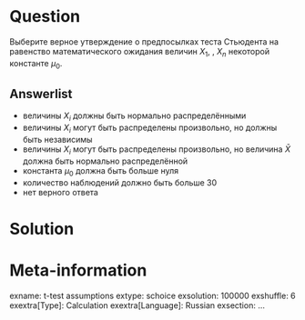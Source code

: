 ```r

```

Question
========
Выберите верное утверждение о предпосылках теста Стьюдента на равенство математического ожидания величин $X_1$, \ldots, $X_n$ некоторой константе $\mu_0$.

Answerlist
----------
* величины $X_i$ должны быть нормально распределёнными
* величины $X_i$ могут быть распределены произвольно, но должны быть независимы
* величины $X_i$ могут быть распределены произвольно, но величина $\bar X$ должна быть нормально распределённой 
* константа $\mu_0$ должна быть больше нуля
* количество наблюдений должно быть больше 30
* нет верного ответа

 
Solution
========


Meta-information
================
exname: t-test assumptions
extype: schoice
exsolution: 100000
exshuffle: 6
exextra[Type]: Calculation
exextra[Language]: Russian
exsection: ...
